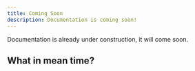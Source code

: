 ```yaml
---
title: Coming Soon
description: Documentation is coming soon!
---
```


Documentation is already under construction, it will come soon.

## What in mean time?

<Cards>
  <Card title="Meet Z4RN34L" href="https://www.zanreal.net" target="_blank" />
  <Card
    title="Checkout readme"
    href="https://github.com/z4nr34l/next-easy-middlewares#readme"
    target="_blank"
  />
</Cards>
